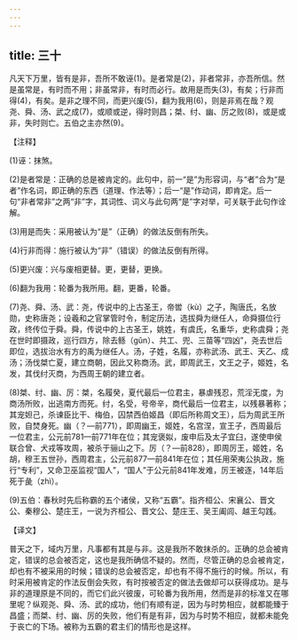 ```yaml
---
---
---
```

title: 三十
---



凡天下万里，皆有是非，吾所不敢诬(1)。是者常是(2)，非者常非，亦吾所信。然是虽常是，有时而不用；非虽常非，有时而必行。故用是而失(3)，有矣；行非而得(4)，有矣。是非之理不同，而更兴废(5)，翻为我用(6)，则是非焉在哉？观尧、舜、汤、武之成(7)，或顺或逆，得时则昌；桀、纣、幽、厉之败(8)，或是或非，失时则亡。五伯之主亦然(9)。

【注释】

(1)诬：抹煞。

(2)是者常是：正确的总是被肯定的。此句中，前一“是”为形容词，与“者”合为“是者”作名词，即正确的东西（道理、作法等）；后一“是”作动词，即肯定。后一句“非者常非”之两“非”字，其词性、词义与此句两“是”字对举，可关联于此句作诠解。

(3)用是而失：采用被认为“是”（正确）的做法反倒有所失。

(4)行非而得：施行被认为“非”（错误）的做法反倒有所得。

(5)更兴废：兴与废相更替。更，更替，更换。

(6)翻为我用：轮番为我所用。翻，更番，轮番。

(7)尧、舜、汤、武：尧，传说中的上古圣王，帝喾（kù）之子，陶唐氏，名放勋，史称唐尧；设羲和之官掌管时令，制定历法，选拔舜为继任人，命舜摄位行政，终传位于舜。舜，传说中的上古圣王，姚姓，有虞氏，名重华，史称虞舜；尧在世时即摄政，巡行四方，除去鲧（gǔn）、共工、兜、三苗等“四凶”，尧去世后即位，选拔治水有方的禹为继任人。汤，子姓，名履，亦称武汤、武王、天乙、成汤；汤伐桀亡夏，建立商朝，因此又称商汤。武，即周武王，文王之子，姬姓，名发，其伐纣灭商，为西周王朝的建立者。

(8)桀、纣、幽、厉：桀，名履癸，夏代最后一位君主，暴虐残忍，荒淫无度，为商汤所败，出逃南方而死。纣，名受，号帝辛，商代最后一位君主，以残暴著称；其宠妲己，杀谏臣比干、梅伯，囚禁西伯姬昌（即后所称周文王），后为周武王所败，自焚身死。幽（？—前771），即周幽王，姬姓，名宫涅，宣王子，西周最后一位君主，公元前781—前771年在位；其宠褒姒，废申后及太子宜臼，遂使申侯联合曾、犬戎等攻周，被杀于骊山之下。厉（？—前828），即周厉王，姬姓，名胡，穆王五世孙，西周君主，公元前877—前841年在位；其任用荣夷公执政，施行“专利”，又命卫巫监视“国人”，“国人”于公元前841年发难，厉王被逐，14年后死于彘（zhì）。

(9)五伯：春秋时先后称霸的五个诸侯，又称“五霸”。指齐桓公、宋襄公、晋文公、秦穆公、楚庄王，一说为齐桓公、晋文公、楚庄王、吴王阖闾、越王勾践。

【译文】

普天之下，域内万里，凡事都有其是与非。这是我所不敢抹杀的。正确的总会被肯定，错误的总会被否定，这也是我所确信不疑的。然而，尽管正确的总会被肯定，却也有不被采用的时候；错误的总会被否定，却也有不得不施行的时候。所以，有时采用被肯定的作法反倒会失败，有时按被否定的做法去做却可以获得成功。是与非的道理原是不同的，而它们此兴彼废，可轮番为我所用，然而是非的标准又在哪里呢？纵观尧、舜、汤、武的成功，他们有顺有逆，因为与时势相应，就都能臻于昌盛；而桀、纣、幽、厉的失败，他们有是有非，因为与时势不相应，就都未能免于丧亡的下场。被称为五霸的君主们的情形也是这样。